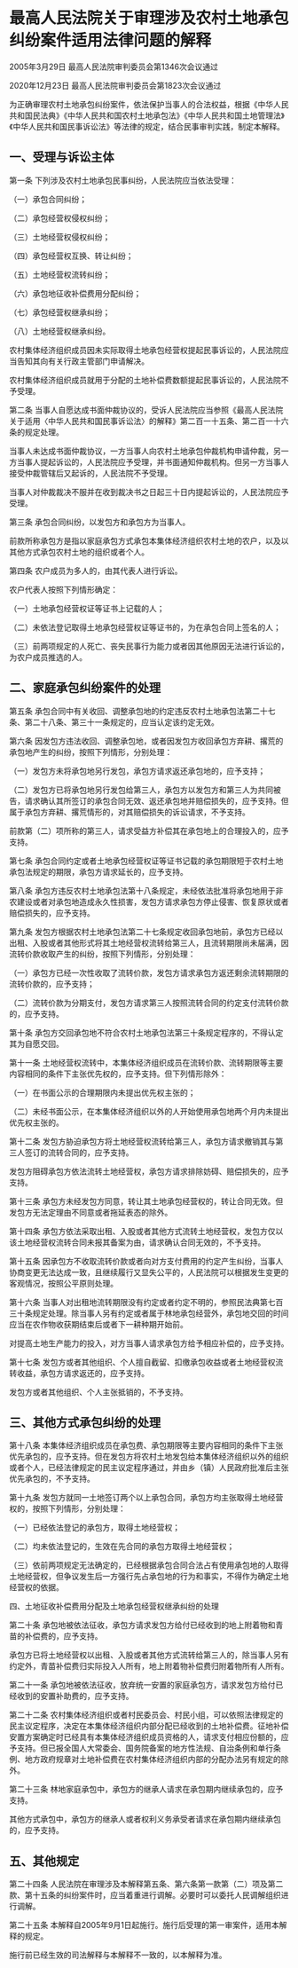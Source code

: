 # 最高人民法院关于审理涉及农村土地承包纠纷案件适用法律问题的解释

2005年3月29日 最高人民法院审判委员会第1346次会议通过

2020年12月23日 最高人民法院审判委员会第1823次会议通过

  

为正确审理农村土地承包纠纷案件，依法保护当事人的合法权益，根据《中华人民共和国民法典》《中华人民共和国农村土地承包法》《中华人民共和国土地管理法》《中华人民共和国民事诉讼法》等法律的规定，结合民事审判实践，制定本解释。

## 一、受理与诉讼主体

第一条 下列涉及农村土地承包民事纠纷，人民法院应当依法受理：

（一）承包合同纠纷；

（二）承包经营权侵权纠纷；

（三）土地经营权侵权纠纷；

（四）承包经营权互换、转让纠纷；

（五）土地经营权流转纠纷；

（六）承包地征收补偿费用分配纠纷；

（七）承包经营权继承纠纷；

（八）土地经营权继承纠纷。

农村集体经济组织成员因未实际取得土地承包经营权提起民事诉讼的，人民法院应当告知其向有关行政主管部门申请解决。

农村集体经济组织成员就用于分配的土地补偿费数额提起民事诉讼的，人民法院不予受理。

第二条 当事人自愿达成书面仲裁协议的，受诉人民法院应当参照《最高人民法院关于适用〈中华人民共和国民事诉讼法〉的解释》第二百一十五条、第二百一十六条的规定处理。

当事人未达成书面仲裁协议，一方当事人向农村土地承包仲裁机构申请仲裁，另一方当事人提起诉讼的，人民法院应予受理，并书面通知仲裁机构。但另一方当事人接受仲裁管辖后又起诉的，人民法院不予受理。

当事人对仲裁裁决不服并在收到裁决书之日起三十日内提起诉讼的，人民法院应予受理。

第三条 承包合同纠纷，以发包方和承包方为当事人。

前款所称承包方是指以家庭承包方式承包本集体经济组织农村土地的农户，以及以其他方式承包农村土地的组织或者个人。

第四条 农户成员为多人的，由其代表人进行诉讼。

农户代表人按照下列情形确定：

（一）土地承包经营权证等证书上记载的人；

（二）未依法登记取得土地承包经营权证等证书的，为在承包合同上签名的人；

（三）前两项规定的人死亡、丧失民事行为能力或者因其他原因无法进行诉讼的，为农户成员推选的人。

## 二、家庭承包纠纷案件的处理

第五条 承包合同中有关收回、调整承包地的约定违反农村土地承包法第二十七条、第二十八条、第三十一条规定的，应当认定该约定无效。

第六条 因发包方违法收回、调整承包地，或者因发包方收回承包方弃耕、撂荒的承包地产生的纠纷，按照下列情形，分别处理：

（一）发包方未将承包地另行发包，承包方请求返还承包地的，应予支持；

（二）发包方已将承包地另行发包给第三人，承包方以发包方和第三人为共同被告，请求确认其所签订的承包合同无效、返还承包地并赔偿损失的，应予支持。但属于承包方弃耕、撂荒情形的，对其赔偿损失的诉讼请求，不予支持。

前款第（二）项所称的第三人，请求受益方补偿其在承包地上的合理投入的，应予支持。

第七条 承包合同约定或者土地承包经营权证等证书记载的承包期限短于农村土地承包法规定的期限，承包方请求延长的，应予支持。

第八条 承包方违反农村土地承包法第十八条规定，未经依法批准将承包地用于非农建设或者对承包地造成永久性损害，发包方请求承包方停止侵害、恢复原状或者赔偿损失的，应予支持。

第九条 发包方根据农村土地承包法第二十七条规定收回承包地前，承包方已经以出租、入股或者其他形式将其土地经营权流转给第三人，且流转期限尚未届满，因流转价款收取产生的纠纷，按照下列情形，分别处理：

（一）承包方已经一次性收取了流转价款，发包方请求承包方返还剩余流转期限的流转价款的，应予支持；

（二）流转价款为分期支付，发包方请求第三人按照流转合同的约定支付流转价款的，应予支持。

第十条 承包方交回承包地不符合农村土地承包法第三十条规定程序的，不得认定其为自愿交回。

第十一条 土地经营权流转中，本集体经济组织成员在流转价款、流转期限等主要内容相同的条件下主张优先权的，应予支持。但下列情形除外：

（一）在书面公示的合理期限内未提出优先权主张的；

（二）未经书面公示，在本集体经济组织以外的人开始使用承包地两个月内未提出优先权主张的。

第十二条 发包方胁迫承包方将土地经营权流转给第三人，承包方请求撤销其与第三人签订的流转合同的，应予支持。

发包方阻碍承包方依法流转土地经营权，承包方请求排除妨碍、赔偿损失的，应予支持。

第十三条 承包方未经发包方同意，转让其土地承包经营权的，转让合同无效。但发包方无法定理由不同意或者拖延表态的除外。

第十四条 承包方依法采取出租、入股或者其他方式流转土地经营权，发包方仅以该土地经营权流转合同未报其备案为由，请求确认合同无效的，不予支持。

第十五条 因承包方不收取流转价款或者向对方支付费用的约定产生纠纷，当事人协商变更无法达成一致，且继续履行又显失公平的，人民法院可以根据发生变更的客观情况，按照公平原则处理。

第十六条 当事人对出租地流转期限没有约定或者约定不明的，参照民法典第七百三十条规定处理。除当事人另有约定或者属于林地承包经营外，承包地交回的时间应当在农作物收获期结束后或者下一耕种期开始前。

对提高土地生产能力的投入，对方当事人请求承包方给予相应补偿的，应予支持。

第十七条 发包方或者其他组织、个人擅自截留、扣缴承包收益或者土地经营权流转收益，承包方请求返还的，应予支持。

发包方或者其他组织、个人主张抵销的，不予支持。

## 三、其他方式承包纠纷的处理

第十八条 本集体经济组织成员在承包费、承包期限等主要内容相同的条件下主张优先承包的，应予支持。但在发包方将农村土地发包给本集体经济组织以外的组织或者个人，已经法律规定的民主议定程序通过，并由乡（镇）人民政府批准后主张优先承包的，不予支持。

第十九条 发包方就同一土地签订两个以上承包合同，承包方均主张取得土地经营权的，按照下列情形，分别处理：

（一）已经依法登记的承包方，取得土地经营权；

（二）均未依法登记的，生效在先合同的承包方取得土地经营权；

（三）依前两项规定无法确定的，已经根据承包合同合法占有使用承包地的人取得土地经营权，但争议发生后一方强行先占承包地的行为和事实，不得作为确定土地经营权的依据。

四、土地征收补偿费用分配及土地承包经营权继承纠纷的处理

第二十条 承包地被依法征收，承包方请求发包方给付已经收到的地上附着物和青苗的补偿费的，应予支持。

承包方已将土地经营权以出租、入股或者其他方式流转给第三人的，除当事人另有约定外，青苗补偿费归实际投入人所有，地上附着物补偿费归附着物所有人所有。

第二十一条 承包地被依法征收，放弃统一安置的家庭承包方，请求发包方给付已经收到的安置补助费的，应予支持。

第二十二条 农村集体经济组织或者村民委员会、村民小组，可以依照法律规定的民主议定程序，决定在本集体经济组织内部分配已经收到的土地补偿费。征地补偿安置方案确定时已经具有本集体经济组织成员资格的人，请求支付相应份额的，应予支持。但已报全国人大常委会、国务院备案的地方性法规、自治条例和单行条例、地方政府规章对土地补偿费在农村集体经济组织内部的分配办法另有规定的除外。

第二十三条 林地家庭承包中，承包方的继承人请求在承包期内继续承包的，应予支持。

其他方式承包中，承包方的继承人或者权利义务承受者请求在承包期内继续承包的，应予支持。

## 五、其他规定

第二十四条 人民法院在审理涉及本解释第五条、第六条第一款第（二）项及第二款、第十五条的纠纷案件时，应当着重进行调解。必要时可以委托人民调解组织进行调解。

第二十五条 本解释自2005年9月1日起施行。施行后受理的第一审案件，适用本解释的规定。

施行前已经生效的司法解释与本解释不一致的，以本解释为准。